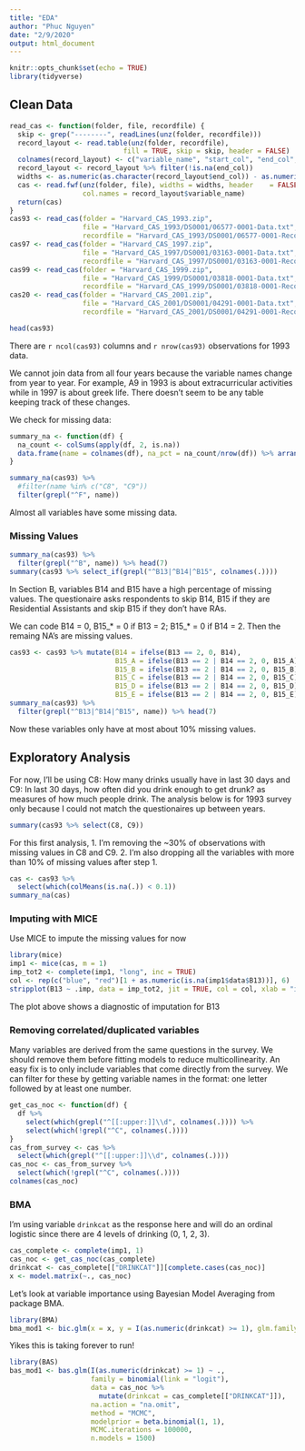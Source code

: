 ```yaml
---
title: "EDA"
author: "Phuc Nguyen"
date: "2/9/2020"
output: html_document
---
```


```r
knitr::opts_chunk$set(echo = TRUE)
library(tidyverse)
```

## Clean Data

```r
read_cas <- function(folder, file, recordfile) {
  skip <- grep("--------", readLines(unz(folder, recordfile)))
  record_layout <- read.table(unz(folder, recordfile), 
                            fill = TRUE, skip = skip, header = FALSE)
  colnames(record_layout) <- c("variable_name", "start_col", "end_col", "type")
  record_layout <- record_layout %>% filter(!is.na(end_col))
  widths <- as.numeric(as.character(record_layout$end_col)) - as.numeric(as.character(record_layout$start_col)) + 1
  cas <- read.fwf(unz(folder, file), widths = widths, header	= FALSE,
                  col.names = record_layout$variable_name)
  return(cas)
}
cas93 <- read_cas(folder = "Harvard_CAS_1993.zip", 
                  file = "Harvard_CAS_1993/DS0001/06577-0001-Data.txt",
                  recordfile = "Harvard_CAS_1993/DS0001/06577-0001-Record_layout.txt")
cas97 <- read_cas(folder = "Harvard_CAS_1997.zip", 
                  file = "Harvard_CAS_1997/DS0001/03163-0001-Data.txt",
                  recordfile = "Harvard_CAS_1997/DS0001/03163-0001-Record_layout.txt")
cas99 <- read_cas(folder = "Harvard_CAS_1999.zip", 
                  file = "Harvard_CAS_1999/DS0001/03818-0001-Data.txt",
                  recordfile = "Harvard_CAS_1999/DS0001/03818-0001-Record_layout.txt")
cas20 <- read_cas(folder = "Harvard_CAS_2001.zip", 
                  file = "Harvard_CAS_2001/DS0001/04291-0001-Data.txt",
                  recordfile = "Harvard_CAS_2001/DS0001/04291-0001-Record_layout.txt")
```


```r
head(cas93)
```

There are `r ncol(cas93)` columns and `r nrow(cas93)` observations for 1993 data.

We cannot join data from all four years because the variable names change from year to year. For example, A9 in 1993 is about extracurricular activities while in 1997 is about greek life. There doesn't seem to be any table keeping track of these changes.

We check for missing data:

```r
summary_na <- function(df) {
  na_count <- colSums(apply(df, 2, is.na))
  data.frame(name = colnames(df), na_pct = na_count/nrow(df)) %>% arrange(desc(na_pct))
}

summary_na(cas93) %>%
  #filter(name %in% c("C8", "C9"))
  filter(grepl("^F", name))
```

Almost all variables have some missing data.

### Missing Values

```r
summary_na(cas93) %>%
  filter(grepl("^B", name)) %>% head(7)
summary(cas93 %>% select_if(grepl("^B13|^B14|^B15", colnames(.))))
```

In Section B, variables B14 and B15 have a high percentage of missing values. The questionaire asks respondents to skip B14, B15 if they are Residential Assistants and skip B15 if they don't have RAs. 

We can code B14 = 0, B15_* = 0 if B13 = 2; B15_* = 0 if B14 = 2. Then the remaing NA's are missing values. 

```r
cas93 <- cas93 %>% mutate(B14 = ifelse(B13 == 2, 0, B14),
                          B15_A = ifelse(B13 == 2 | B14 == 2, 0, B15_A),
                          B15_B = ifelse(B13 == 2 | B14 == 2, 0, B15_B),
                          B15_C = ifelse(B13 == 2 | B14 == 2, 0, B15_C),
                          B15_D = ifelse(B13 == 2 | B14 == 2, 0, B15_D),
                          B15_E = ifelse(B13 == 2 | B14 == 2, 0, B15_E))
summary_na(cas93) %>%
  filter(grepl("^B13|^B14|^B15", name)) %>% head(7)
```

Now these variables only have at most about 10% missing values.

## Exploratory Analysis

For now, I'll be using C8: How many drinks usually have in last 30 days and C9: In last 30 days, how often did you drink enough to get drunk? as measures of how much people drink. The analysis below is for 1993 survey only because I could not match the questionaires up between years.

```r
summary(cas93 %>% select(C8, C9))
```

For this first analysis, 
1. I'm removing the ~30% of observations with missing values in C8 and C9. 
2. I'm also dropping all the variables with more than 10% of missing values after step 1.

```r
cas <- cas93 %>%
  select(which(colMeans(is.na(.)) < 0.1))
summary_na(cas)
```

### Imputing with MICE

Use MICE to impute the missing values for now

```r
library(mice)
imp1 <- mice(cas, m = 1)
imp_tot2 <- complete(imp1, "long", inc = TRUE)
col <- rep(c("blue", "red")[1 + as.numeric(is.na(imp1$data$B13))], 6)
stripplot(B13 ~ .imp, data = imp_tot2, jit = TRUE, col = col, xlab = "imputation Number")
```

The plot above shows a diagnostic of imputation for B13

### Removing correlated/duplicated variables

Many variables are derived from the same questions in the survey. We should remove them before fitting models to reduce multicollinearity. An easy fix is to only include variables that come directly from the survey. We can filter for these by getting variable names in the format: one letter followed by at least one number.

```r
get_cas_noc <- function(df) {
  df %>%
    select(which(grepl("^[[:upper:]]\\d", colnames(.)))) %>%
    select(which(!grepl("^C", colnames(.))))
}
cas_from_survey <- cas %>%
  select(which(grepl("^[[:upper:]]\\d", colnames(.))))
cas_noc <- cas_from_survey %>%
  select(which(!grepl("^C", colnames(.))))
colnames(cas_noc)
```



### BMA

I'm using variable `drinkcat` as the response here and will do an ordinal logistic since there are 4 levels of drinking (0, 1, 2, 3).

```r
cas_complete <- complete(imp1, 1)
cas_noc <- get_cas_noc(cas_complete)
drinkcat <- cas_complete[["DRINKCAT"]][complete.cases(cas_noc)]
x <- model.matrix(~., cas_noc)
```

Let's look at variable importance using Bayesian Model Averaging from package BMA.

```r
library(BMA)
bma_mod1 <- bic.glm(x = x, y = I(as.numeric(drinkcat) >= 1), glm.family = "binomial")
```

Yikes this is taking forever to run!

```r
library(BAS)
bas_mod1 <- bas.glm(I(as.numeric(drinkcat) >= 1) ~ .,
                    family = binomial(link = "logit"), 
                    data = cas_noc %>%
                      mutate(drinkcat = cas_complete[["DRINKCAT"]]),
                    na.action = "na.omit",
                    method = "MCMC",
                    modelprior = beta.binomial(1, 1),
                    MCMC.iterations = 100000,
                    n.models = 1500)
```

